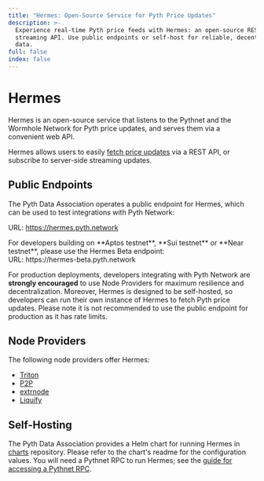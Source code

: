 ```yaml
---
title: "Hermes: Open-Source Service for Pyth Price Updates"
description: >-
  Experience real-time Pyth price feeds with Hermes: an open-source REST and
  streaming API. Use public endpoints or self-host for reliable, decentralized
  data.
full: false
index: false
---
```


# Hermes

Hermes is an open-source service that listens to the Pythnet and the Wormhole Network for Pyth price updates, and
serves them via a convenient web API.

Hermes allows users to easily [fetch price updates](../fetch-price-updates) via a REST API, or subscribe to server-side streaming
updates.

## Public Endpoints

The Pyth Data Association operates a public endpoint for Hermes, which can be used to test integrations with Pyth
Network:

URL: https://hermes.pyth.network

<InfoBox variant="warning">
<div>For developers building on **Aptos testnet**, **Sui testnet** or **Near testnet**, please use the Hermes Beta endpoint:</div>  

<div>URL: https://hermes-beta.pyth.network</div>

</InfoBox>

For production deployments, developers integrating with Pyth Network are **strongly encouraged** to use Node Providers
for maximum resilience and decentralization. Moreover, Hermes is designed to be self-hosted, so developers can run their own
instance of Hermes to fetch Pyth price updates. Please note it is not recommended to use the public endpoint for production as it has rate limits.

## Node Providers

The following node providers offer Hermes:

- [Triton](https://triton.one)
- [P2P](https://p2p.org)
- [extrnode](https://extrnode.com/)
- [Liquify](https://www.liquify.io/)

## Self-Hosting

The Pyth Data Association provides a Helm chart for running Hermes in
[charts](https://github.com/pyth-network/charts/tree/main/charts/hermes) repository. Please refer to the chart's readme
for the configuration values.
You will need a Pythnet RPC to run Hermes; see the [guide for accessing a Pythnet RPC](pythnet-rpc).
